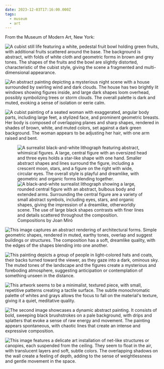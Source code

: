 ```yaml
---
date: 2023-12-03T17:16:00.000Z
tags:
  - museum
  - art
---
```

From the Museum of Modern Art, New York:

![A cubist still life featuring a white, pedestal fruit bowl holding green fruits, with additional fruits scattered around the base. The background is abstract, with folds of white cloth and geometric forms in brown and grey tones. The shapes of the fruits and the bowl are slightly distorted, characteristic of the cubist style, giving the scene a fragmented and multi-dimensional appearance.](/assets/art/20231203-fruit-dish.jpg "<i>Fruit Dish</i>, by Pablo Picasso")

![An abstract painting depicting a mysterious night scene with a house surrounded by swirling wind and dark clouds. The house has two brightly lit windows showing figures inside, and large dark shapes loom overhead, possibly symbolizing trees or storm clouds. The overall palette is dark and muted, evoking a sense of isolation or eerie calm.](/assets/art/20231203-the-night-wind.jpg "<i>The Night Wind</i>, by Charles Burchfield")

![A cubist painting of a seated woman with exaggerated, angular body parts, including large feet, a stylized face, and prominent geometric breasts. Her body is composed of overlapping planes and sharp shapes, rendered in shades of brown, white, and muted colors, set against a dark green background. The woman appears to be adjusting her hair, with one arm raised and bent.](/assets/art/20231203-woman-dressing-her-hair.jpg "<i>Woman Dressing Her Hair</i>, by Pablo Picasso")

<figure>
  <div className="grid md:grid-cols-2 gap-y-8 gap-x-4">
    <img src="/assets/art/20231203-miro-1.jpg" alt="A surrealist black-and-white lithograph featuring abstract, whimsical figures. A large, central figure with an oversized head and three eyes holds a star-like shape with one hand. Smaller abstract shapes and lines surround the figure, including a crescent moon, stars, and a figure on the right with wide, circular eyes. The overall style is playful and dreamlike, with geometric and organic forms blending together." />
    <img src="/assets/art/20231203-miro-2.jpg" alt="A black-and-white surrealist lithograph showing a large, rounded central figure with an abstract, bulbous body and extended arms. Surrounding the central figure are a variety of small abstract symbols, including eyes, stars, and organic shapes, giving the impression of a dreamlike, otherworldly scene. The use of large black shapes contrasts with finer lines and details scattered throughout the composition." />
  </div>
  <figcaption>Compositions by Joan Miró</figcaption>
</figure>

![This image captures an abstract rendering of architectural forms. Simple geometric shapes, rendered in muted, earthy tones, overlap and suggest buildings or structures. The composition has a soft, dreamlike quality, with the edges of the shapes blending into one another.](/assets/art/20231203-buildings.jpg "<i>Buildings</i>, by Helen Torr")

![This painting depicts a group of people in light-colored hats and coats, their backs turned toward the viewer, as they gaze into a dark, ominous sky. The muted tones of the landscape and the figures create a mysterious and foreboding atmosphere, suggesting anticipation or contemplation of something unseen in the distance.](/assets/art/20231203-expectation.jpg "<i>Expectation</i>, by Richard Oelze")

![This artwork seems to be a minimalist, textured piece, with small, repetitive patterns creating a tactile surface. The subtle monochromatic palette of whites and grays allows the focus to fall on the material's texture, giving it a quiet, meditative quality.](/assets/art/20231203-no-f.jpg "<i>No. F</i>, by Yayoi Kusama")

![The second image showcases a dynamic abstract painting. It consists of bold, sweeping black brushstrokes on a pale background, with drips and splatters that evoke a sense of raw energy and movement. The painting appears spontaneous, with chaotic lines that create an intense and expressive composition.](/assets/art/20231203-work.jpg "<i>Work</i>, by Saburo Murakami")

![This image features a delicate art installation of net-like structures or canopies, each suspended from the ceiling. They seem to float in the air, with translucent layers and soft, subtle colors. The overlapping shadows on the wall create a feeling of depth, adding to the sense of weightlessness and gentle movement in the space.](/assets/art/20231203-IMG_8319.jpg "<i>Spiral for Shared Dreams</i>, by Carolina Caycedo")